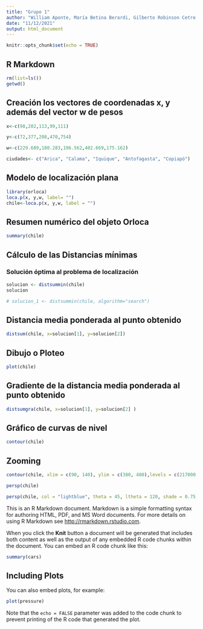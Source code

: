 ---
title: "Grupo 1"
author: "William Aponte, María Betina Berardi, Gilberto Robinson Cetre Palacio, Alejandra María Esteban, Claudia Zárate, Emiliano Tobares"
date: "11/12/2021"
output: html_document
---

```{r setup, include=FALSE}
knitr::opts_chunk$set(echo = TRUE)
```

## R Markdown

```{r}
rm(list=ls())
getwd()
```

## Creación los vectores de coordenadas x, y además del vector w de pesos

```{r}
x<-c(98,202,113,99,111)

y<-c(72,377,208,470,754)

w<-c(229.689,180.283,196.562,402.669,175.162)

ciudades<- c("Arica", "Calama", "Iquique", "Antofagasta", "Copiapó")

```


## Modelo de localización plana

```{r}
library(orloca)
loca.p(x, y,w, label= "")
chile<-loca.p(x, y,w, label = "")
```

## Resumen numérico del objeto Orloca

```{r}
summary(chile)
```


## Cálculo de las Distancias mínimas

### Solución óptima al problema de localización


```{r}
solucion <- distsummin(chile)
solucion
```
```{r}
# solucion_1 <- distsummin(chile, algorithm="search")
```


## Distancia media ponderada al punto obtenido

```{r}
distsum(chile, x=solucion[1], y=solucion[2]) 
```
## Dibujo o Ploteo

```{r}
plot(chile)
```


## Gradiente de la distancia media ponderada al punto obtenido

```{r}
distsumgra(chile, x=solucion[1], y=solucion[2] )
```

## Gráfico de curvas de nivel

```{r}
contour(chile)
```

## Zooming

```{r}
contour(chile, xlim = c(90, 140), ylim = c(380, 480),levels = c(217000, 218000, 219000, 220000))
```



```{r}
persp(chile)
```



```{r}
persp(chile, col = "lightblue", theta = 45, ltheta = 120, shade = 0.75, ticktype = "detailed")
```




This is an R Markdown document. Markdown is a simple formatting syntax for authoring HTML, PDF, and MS Word documents. For more details on using R Markdown see <http://rmarkdown.rstudio.com>.

When you click the **Knit** button a document will be generated that includes both content as well as the output of any embedded R code chunks within the document. You can embed an R code chunk like this:

```{r cars}
summary(cars)
```

## Including Plots

You can also embed plots, for example:

```{r pressure, echo=FALSE}
plot(pressure)
```

Note that the `echo = FALSE` parameter was added to the code chunk to prevent printing of the R code that generated the plot.
